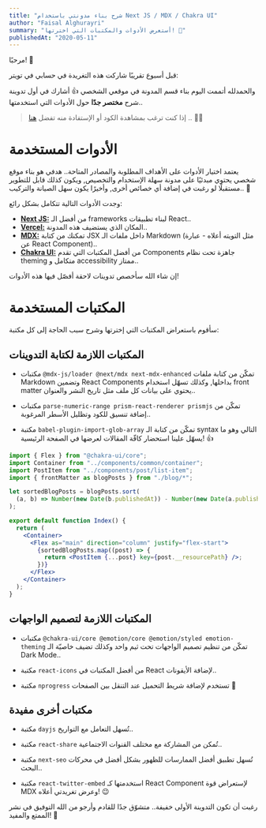 ```yaml
---
title: "شرح بناء مدونتي باستخدام Next JS / MDX / Chakra UI"
author: "Faisal Alghurayri"
summary: "أستعرض الأدوات والمكتبات التي اخترتها! 🚀"
publishedAt: "2020-05-11"
---
```



مرحبًا! 👋

قبل أسبوع تقريبًا شاركت هذه التغريدة في حسابي في تويتر:

<Tweet id="1257496475417878530" />

والحمدلله أتممت اليوم بناء قسم المدونة في موقعي الشخصي 👍 أشارك في أول تدوينة شرح **مختصر جدًا** حول الأدوات التي استخدمتها..

> إذا كنت ترغب بمشاهدة الكود أو الإستفادة منه تفضل [هنا](https://github.com/fghurayri/faisal.sh) .. 👨‍💻

# الأدوات المستخدمة

يعتمد اختيار الأدوات على الأهداف المطلوبة والمصادر المتاحة.. هدفي هو بناء موقع شخصي يحتوي مبدئيًا على مدونة سهلة الإستخدام والتخصيص, ويكون كذلك قابل للتطوير مستقبلًا لو رغبت في إضافة أي خصائص أخرى, وأخيرًا يكون سهل الصيانة والتركيب.. 💯

وجدت الأدوات التالية تتكامل بشكل رائع:

- [**Next JS:**](https://nextjs.org/) من أفضل الـ frameworks لبناء تطبيقات React..
- [**Vercel:**](https://vercel.com/) المكان الذي يستضيف هذه المدونة..
- [**MDX:**](https://mdxjs.com/) تمكنك من كتابة JSX داخل ملفات الـ Markdown (مثل التويته أعلاه - عبارة عن React Component)..
- [**Chakra UI:**](https://chakra-ui.com/) من أفضل المكتبات التي تقدم Components جاهزة تحت نظام theming متكامل و accessibility ممتاز..

إن شاء الله سأخصص تدوينات لاحقة أفصّل فيها هذه الأدوات!

# المكتبات المستخدمة

سأقوم باستعراض المكتبات التي إخترتها وشرح سبب الحاجة إلى كل مكتبة:

## المكتبات اللازمة لكتابة التدوينات

- مكتبات `@mdx-js/loader @next/mdx next-mdx-enhanced` تمكّن من كتابة ملفات Markdown وتضمين React Components بداخلها, وكذلك تسهّل استخدام front matter يحتوي على بيانات كل ملف مثل تاريخ النشر والعنوان..

- مكتبات `parse-numeric-range prism-react-renderer prismjs` تمكّن من إضافة تنسيق للكود وتظليل الأسطر المرغوبة..

- مكتبة `babel-plugin-import-glob-array` تمكّن من كتابة الـ syntax التالي وهو ما يسهّل علينا استحضار كافّة المقالات لعرضها في الصفحة الرئيسية! 👍

```jsx {4,14-16}
import { Flex } from "@chakra-ui/core";
import Container from "../components/common/container";
import PostItem from "../components/post/list-item";
import { frontMatter as blogPosts } from "./blog/*";

let sortedBlogPosts = blogPosts.sort(
  (a, b) => Number(new Date(b.publishedAt)) - Number(new Date(a.publishedAt))
);

export default function Index() {
  return (
    <Container>
      <Flex as="main" direction="column" justify="flex-start">
        {sortedBlogPosts.map((post) => {
          return <PostItem {...post} key={post.__resourcePath} />;
        })}
      </Flex>
    </Container>
  );
}
```

## المكتبات اللازمة لتصميم الواجهات

- مكتبات `@chakra-ui/core @emotion/core @emotion/styled emotion-theming` تمكّن من تنظيم تصميم الواجهات تحت ثيم واحد وكذلك تضيف خاصيّة الـ Dark Mode..

- مكتبة `react-icons` من أفضل المكتبات في React لإضافة الأيقونات..

- مكتبة `nprogress` تستخدم لإضافة شريط التحميل عند التنقل بين الصفحات 🚀

## مكتبات أخرى مفيدة

- مكتبة `dayjs` تُسهل التعامل مع التواريخ..

- مكتبة `react-share` تُمكن من المشاركة مع مختلف القنوات الاجتماعية..

- مكتبة `next-seo` تُسهل تطبيق أفضل الممارسات للظهور بشكل أفضل في محركات البحث..

- مكتبة `react-twitter-embed` استخدمتها كـ React Component لإستعراض قوة MDX وعرض تغريدتي أعلاه! 😉

رغبت أن تكون التدوينة الأولى خفيفة.. متشوّق جدًا للقادم وأرجو من الله التوفيق في نشر الممتع والمفيد! 🙏
